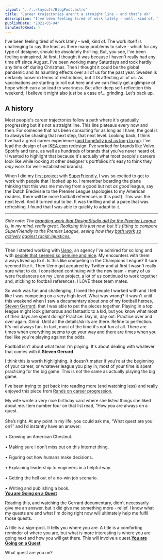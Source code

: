 ```yaml
---
layout: "../../layouts/BlogPost.astro"
title: "Career trajectories aren’t a straight line - and that’s ok"
description: "I've been feeling tired of work lately - well, kind of. The work itself is challenging to say the least as there many problems to solve - which for any type of designer, should be absolutely thrilling. But, you see, I've been feeling uninspired. At first, I thought it was because I haven't really had any time off since August. I've been working many Saturdays and took hardly any time off during Christmas. Then I thought it could be the global pandemic and its haunting effects over all of us for "
publishDate: "2021-05-04"
minutesToRead: 4
---
```


<p>I've been feeling tired of work lately - well, kind of. The work itself is challenging to say the least as there many problems to solve - which for any type of designer, should be absolutely thrilling. But, you see, I've been feeling uninspired. At first, I thought it was because I haven't really had any time off since August. I've been working many Saturdays and took hardly any time off during Christmas. Then I thought it could be the global pandemic and its haunting effects over all of us for the past year. Sweden is certainly looser in terms of restrictions, but it IS affecting all of us. As vaccinations are starting to roll out here and we can finally get a glimpse of hope which can also lead to weariness. But after deep self-reflection this weekend, I believe it might also just be a case of... grinding. Let's back up.</p>
<h2 id="a-history">A history</h2>
<p>Most people's career trajectories follow a path where it's gradually progressing but it's not a straight line. This line plateaus every now and then. For someone that has been consulting for as long as I have, the goal is to always be chasing that next step, that next level. Looking back, I think I've had a great career experience (<a href="https://www.antonsten.com/40/">and hopefully just as long to go</a>). I've lead the design of an <a href="http://ikea.com/?ref=antonsten.com">IKEA.com</a> redesign. I've worked for brands like Volvo, Spotify and tens, as well as hundreds of brands that you've never heard of. (I wanted to highlight that because it's actually what most people's careers look like while looking at other designer's portfolios it's easy to think they <em>only</em> work for well-established brands).</p>
<p>When I did my <a href="https://www.antonsten.com/case/toast/">first project</a> with <a href="https://superfriendlydesign.systems/about/?ref=antonsten.com">SuperFriendly</a>, I was so excited to get to work with people that I looked up to. I remember boarding the plane thinking that this was me moving from a good but not <em>as good</em> league, say the Dutch Eredivisie to the Premier League (apologies to my American readers, there will be more football references in this post). This was the next level. And it turned out to be. It was thrilling and at a pace that was refreshing. I found that I was able to quickly to adapt to it.</p>
<hr>
<p><em>Side note: The <a href="https://design.studio/work/premier-league?ref=antonsten.com">branding work that DesignStudio did for the Premier League</a> is, in my mind, really great. Realizing this just now, but it's fitting to compare SuperFriendly to the Premier League, seeing how they <a href="https://www.premierleague.com/NoRoomForRacism?ref=antonsten.com">both work</a> <a href="https://twitter.com/danmall/status/1384143244477427712?s=20&ref=antonsten.com">so actively</a> <a href="https://twitter.com/premierleague/status/1388070624925556736?s=20&ref=antonsten.com">against racial injustices.</a></em></p>
<hr>
<p>Then I started working with <a href="https://ueno.co/?ref=antonsten.com">Ueno</a>, an agency I've admired for so long and with <a href="https://www.youtube.com/watch?v=WBB7A9kbH-k&ref=antonsten.com">people that seemed so genuine and nice</a>. My encounters with them always lived up to it. Is this like competing in the Champions League? It sure seemed like it. Then Ueno got acquired by Twitter and at first I wasn't really sure what to do. I considered continuing with the new team - many of us were freelancers on my Ueno project, a lot of us continued to work together and, sticking to football references, I LOVE these team mates.</p>
<p>So work was fun and challenging, I loved the people I worked with and I felt like I was competing on a very high level. What was wrong? It wasn't until this weekend when I saw a documentary about one of my football heroes, <a href="https://www.youtube.com/watch?v=TGm0KWswqf8&ref=antonsten.com">Steven Gerrard</a>, that I was able to put the pieces together. Playing in a top league might look glamorous and fantastic to a kid, but you know what most of their days are spent doing? Practice. Day in, day out. Practice over and over again. Grind. Until all the details/skills are there. Refine to perfection. It's not always fun. In fact, most of the time it's not fun at all. There are times when everything seems to go your way and there are times when you feel like you're playing against the odds.</p>

<div class="blockquote">
<div><p>Football isn't about what team I'm playing. It's about dealing with whatever that comes with it.<strong>Steven Gerrard</strong></p></div>
</div>

<p>I think this is worth highlighting. It doesn't matter if you're at the beginning of your career, or whatever league you play in, most of your time is spent practicing for the big game. This is not the same as actually playing the big game.</p>
<p>I've been trying to get back into reading more (and watching less) and really enjoyed this piece from <a href="https://randsinrepose.com/archives/you-are-going-on-a-quest/?ref=antonsten.com">Rands on career progression.</a></p>

<div class="blockquote">
<div><p>My wife wrote a very nice birthday card where she listed things she liked about me. Item number four on that list read, “How you are always on a quest.<br><br>
She’s right. At any point in my life, you could ask me, “What quest are you on?” and I’d instantly have an answer:<br><br>
• Growing an American Chestnut.<br><br>
• Making sure I don’t miss out on this Internet thing.<br><br>
• Figuring out how humans make decisions.<br><br>
• Explaining leadership to engineers in a helpful way.<br><br>
• Getting the hell out of a no-win job scenario.<br><br>
• Writing and publishing a book.<br><strong><a href="https://randsinrepose.com/archives/you-are-going-on-a-quest/?ref=antonsten.com">You are Going on a Quest</a></strong></p></div>
</div>

<p>Reading this, and watching the Gerrard documentary, didn't necessarily give me an answer, but it did give me something more - relief. I know what my quests are and what I'm doing right now will ultimately help me fulfil those quests.</p>

<div class="blockquote">
<div><p>A title is a sign-post. It tells you where you are. A title is a comforting reminder of where you are, but what is more interesting is where you are going next and how you will get there. This will involve a quest.<strong><a href="https://randsinrepose.com/archives/you-are-going-on-a-quest/?ref=antonsten.com">You are Going on a Quest</a></strong></p></div>
</div>

<p>What quest are you on?</p>